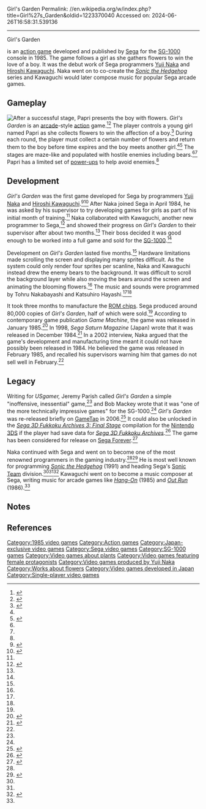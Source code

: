 Girl's Garden
Permalink: //en.wikipedia.org/w/index.php?title=Girl%27s_Garden&oldid=1223370040
Accessed on: 2024-06-26T16:58:31.539136



------
Girl's Garden
{{Short description|1985 action game}}
{{good article}}
{{Use dmy dates|date=January 2019}}
{{Infobox VG
| title = Girl's Garden
| image = Girl's Garden Cover.jpg
| developer = [[Sega]]
| publisher = Sega
| programmer = [[Yuji Naka]]<br />[[Hiroshi Kawaguchi (composer)|Hiroshi Kawaguchi]]
| composer = Tohru Nakabayashi<br/>Katsuhiro Hayashi
| released = {{vgrelease|JP|January 1985<ref name="Game Machine Magazine"/>}}
| genre = [[Action game|Action]]
| modes = [[Single-player video game|Single-player]]
| platforms = [[SG-1000]]
}}

{{nihongo foot|'''''Girl's Garden'''''|ガールズガーデン|Gāruzu Gāden|lead=yes|group=lower-alpha}} is an [[action game]] developed and published by [[Sega]] for the [[SG-1000]] console in 1985. The game follows a girl as she gathers flowers to win the love of a boy. It was the debut work of Sega programmers [[Yuji Naka]] and [[Hiroshi Kawaguchi (composer)|Hiroshi Kawaguchi]]. Naka went on to co-create the ''[[Sonic the Hedgehog]]'' series and Kawaguchi would later compose music for popular Sega arcade games.

==Gameplay==
[[File:Girl'sGardenLet'sMarryHim.PNG|thumb|left|After a successful stage, Papri presents the boy with flowers.]]
''Girl's Garden'' is an [[Arcade game|arcade]]-style [[Action game|action]] game.<ref name=":1">{{Cite web|url=https://www.usgamer.net/articles/the-most-important-games-on-segas-sg-1000|title=The Most Important Games on Sega's SG-1000|last=Parish|first=Jeremy|date=25 December 2013|website=USgamer|language=en|access-date=26 January 2019|archive-url=https://web.archive.org/web/20180110071710/http://www.usgamer.net/articles/the-most-important-games-on-segas-sg-1000|archive-date=10 January 2018|url-status=live|df=dmy-all}}</ref><ref name="ars">{{Cite web|url=https://arstechnica.com/gaming/reviews/2011/06/history-of-sim-games-part-1.ars|title=From SimCity to Real Girlfriend: 20 years of sim games|last=Moss|first=Richard|date=21 June 2011|website=Ars Technica|language=en-us|archive-url=https://web.archive.org/web/20120215043114/http://arstechnica.com/gaming/reviews/2011/06/history-of-sim-games-part-1.ars|archive-date=15 February 2012|url-status=live|access-date=26 January 2019|df=dmy-all}}</ref> The player controls a young girl named Papri as she collects flowers to win the affection of a boy.<ref name=":2">{{Cite web|url=https://www.usgamer.net/articles/the-unlikely-origins-of-your-favorite-japanese-game-developers|title=The Strange Origins of Your Favorite Japanese Game Developers|last=Mackey|first=Bob|date=6 May 2016|website=USgamer|language=en|access-date=26 January 2019|archive-url=https://web.archive.org/web/20180215083252/https://www.usgamer.net/articles/the-unlikely-origins-of-your-favorite-japanese-game-developers|archive-date=15 February 2018|url-status=live|df=dmy-all}}</ref> During each round, the player must collect a certain number of flowers and return them to the boy before time expires and the boy meets another girl.<ref name=":2" /><ref>{{Cite magazine|url=https://www.wired.com/2009/10/sega-sg-1000/|title=Playing the SG-1000, Sega's First Game Machine|last=Kohler|first=Chris|date=2 October 2009|magazine=Wired|access-date=26 January 2019|issn=1059-1028|archive-url=https://web.archive.org/web/20190107173336/https://www.wired.com/2009/10/sega-sg-1000/|archive-date=7 January 2019|url-status=live|df=dmy-all}}</ref> The stages are maze-like and populated with hostile enemies including bears.<ref name=":1" /><ref name=":2" /> Papri has a limited set of [[power-up]]s to help avoid enemies.<ref name=":1" />

== Development ==
''Girl's Garden'' was the first game developed for Sega by programmers [[Yuji Naka]] and [[Hiroshi Kawaguchi (composer)|Hiroshi Kawaguchi]].<ref name=":0">{{Cite web|url=https://sega.jp/fb/album/01_gg/|title=名作アルバム - 『ガールズガーデン』|date=15 January 2002|website=Sega|language=ja|archive-url=https://web.archive.org/web/20160323021601/http://sega.jp/fb/album/01_gg/|archive-date=23 March 2016|url-status=live|access-date=26 January 2019|df=dmy-all}}</ref><ref name=":5">{{Cite web|url=http://daily.redbullmusicacademy.com/2016/11/my-life-in-games|title=Five Titans of Japanese Video Game Music on Their Influences and Key Creations|last=Dwyer|first=Nick|date=10 November 2016|website=Red Bull Music Academy Daily|archive-url=https://web.archive.org/web/20180713170928/http://daily.redbullmusicacademy.com/2016/11/my-life-in-games|archive-date=13 July 2018|url-status=live|access-date=26 January 2019|df=dmy-all}}</ref>  After Naka joined Sega in April 1984, he was asked by his supervisor to try developing games for girls as part of his initial month of training.<ref name=":0" /> Naka collaborated with Kawaguchi, another new programmer to Sega,<ref name=":4">{{Cite web|url=http://www.ne.jp/asahi/v/hara/ga_core/ga_core1_2.html|title=Hiro師匠&光吉猛修インタビュー1/4回 Page2（GA-COREより）|date=1 April 2009|website=Game Music Core|language=ja|archive-url=https://web.archive.org/web/20150417194415/http://www.ne.jp/asahi/v/hara/ga_core/ga_core1_2.html|archive-date=17 April 2015|url-status=live|access-date=26 January 2019|df=dmy-all}}</ref> and showed their progress on ''Girl's Garden'' to their supervisor after about two months.<ref name=":0" /> Their boss decided it was good enough to be worked into a full game and sold for the [[SG-1000]].<ref name=":0" />

Development on ''Girl's Garden'' lasted five months.<ref name=":0" /> Hardware limitations made scrolling the screen and displaying many sprites difficult. As the system could only render four sprites per scanline, Naka and Kawaguchi instead drew the enemy bears to the background. It was difficult to scroll the background layer while also moving the bears around the screen and animating the blooming flowers.<ref name=":0" /> The music and sounds were programmed by Tohru Nakabayashi and Katsuhiro Hayashi.<ref name=":0" /><ref name=":4" />

It took three months to manufacture the [[Read-only memory|ROM chips]]. Sega produced around 80,000 copies of ''Girl's Garden'', half of which were sold.<ref name=":0" /> According to contemporary game publication ''Game Machine'', the game was released in January 1985.<ref name="Game Machine Magazine">{{cite web|title=Home Video Game Console(Japanese, top-right)|url=https://archive.org/details/game-machine-magazine-19850715p|work=Game Machine Magazine 15th July '85| date=15 July 1985 |publisher=Amusement Press Inc., Osaka, Japan|accessdate=25 August 2023}}</ref> In 1998, ''Sega Saturn Magazine'' (Japan) wrote that it was released in December 1984.<ref name=":3">{{Cite magazine|date=13 March 1998|title=中 裕司|magazine=Sega Saturn Magazine|language=ja|volume=7|pages=128}}</ref> In a 2002 interview, Naka argued that the game's development and manufacturing time meant it could not have possibly been released in 1984. He believed the game was released in February 1985, and recalled his supervisors warning him that games do not sell well in February.<ref name=":0" />

== Legacy ==
Writing for ''USgamer,'' Jeremy Parish called ''Girl's Garden'' a simple "inoffensive, inessential" game,<ref name=":1" /> and Bob Mackey wrote that it was "one of the more technically impressive games" for the SG-1000.<ref name=":2" /> ''Girl's Garden'' was re-released briefly on [[GameTap]] in 2006.<ref>{{Cite web|url=https://www.gamesindustry.biz/articles/gametap-celebrates-sonics-15th-anniversary-with-rare-content-from-import-only-console-lock-on-genesis-games-and-new-tv-on-the-web-programming|title=GameTap Celebrates Sonic's 15th Anniversary With Rare Content From Import-Only Console, Lock-On Genesis Games, And New TV-On-The-Web Programming|date=23 June 2006|website=GamesIndustry.biz|language=en|archive-url=https://web.archive.org/web/20180716112127/https://www.gamesindustry.biz/articles/gametap-celebrates-sonics-15th-anniversary-with-rare-content-from-import-only-console-lock-on-genesis-games-and-new-tv-on-the-web-programming|archive-date=16 July 2018|url-status=live|access-date=26 January 2019|df=dmy-all}}</ref> It could also be unlocked in the ''[[Sega 3D Fukkoku Archives 3: Final Stage]]'' compilation for the [[Nintendo 3DS]] if the player had save data for ''[[Sega 3D Classics Collection|Sega 3D Fukkoku Archives]]''.<ref>{{Cite web|url=https://www.siliconera.com/2016/12/20/sava-data-previous-titles-unlock-extra-games-sega-3d-fukkoku-archives-3/|title=Sava Data From Previous Titles Unlock Extra Games In Sega 3D Fukkoku Archives 3|date=20 December 2016|website=Siliconera|access-date=26 January 2019|archive-url=https://web.archive.org/web/20180409034936/http://www.siliconera.com/2016/12/20/sava-data-previous-titles-unlock-extra-games-sega-3d-fukkoku-archives-3/|archive-date=9 April 2018|url-status=live|df=dmy-all}}</ref> The game has been considered for release on [[Sega Forever]].<ref>{{Cite web|url=https://www.eurogamer.net/articles/2017-06-21-segas-back-catalogue-is-headed-to-mobile-with-sega-forever|title=Sega's back catalogue is headed to mobile with Sega Forever|last=Donlan|first=Christian|date=21 June 2017|website=Eurogamer|language=en|access-date=26 January 2019|archive-url=https://web.archive.org/web/20180624093218/https://www.eurogamer.net/articles/2017-06-21-segas-back-catalogue-is-headed-to-mobile-with-sega-forever|archive-date=24 June 2018|url-status=live|df=dmy-all}}</ref>

Naka continued with Sega and went on to become one of the most renowned programmers in the gaming industry.<ref name=":2" /><ref>{{Cite web|url=https://www.hardcoregamer.com/2013/09/18/this-week-in-gaming-915-921/55677/|title=This Week in Gaming 9/15-9/21|last=Whritenour|first=Jacob|date=18 September 2013|website=Hardcore Gamer|language=en-US|archive-url=https://web.archive.org/web/20170527161316/http://www.hardcoregamer.com/2013/09/18/this-week-in-gaming-915-921/55677/|archive-date=27 May 2017|url-status=live|access-date=26 January 2019|df=dmy-all}}</ref> He is most well known for programming [[Sonic the Hedgehog (1991 video game)|''Sonic the Hedgehog'']] (1991) and heading Sega's [[Sonic Team]] division.<ref name=":1" /><ref name=":2" /><ref>{{Cite web |last=Alexander |first=Julia |date=2018-01-22 |title=Square Enix hires Sonic mastermind Yuji Naka |url=https://www.polygon.com/2018/1/22/16918544/sonic-hedgehog-yuji-naka-square-enix |access-date=2022-12-28 |website=Polygon |language=en-US}}</ref> Kawaguchi went on to become a music composer at Sega, writing music for arcade games like ''[[Hang-On]]'' (1985) and ''[[Out Run]]'' (1986).<ref name=":5" />

==Notes==
{{notelist}}

==References==
{{reflist}}

{{DEFAULTSORT:Girl's Garden}}
[[Category:1985 video games]]
[[Category:Action games]]
[[Category:Japan-exclusive video games]]
[[Category:Sega video games]]
[[Category:SG-1000 games]]
[[Category:Video games about plants]]
[[Category:Video games featuring female protagonists]]
[[Category:Video games produced by Yuji Naka]]
[[Category:Works about flowers]]
[[Category:Video games developed in Japan]]
[[Category:Single-player video games]]
